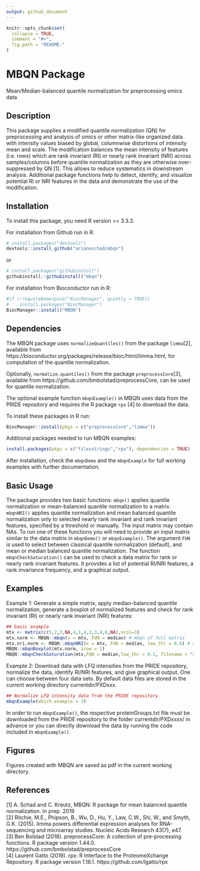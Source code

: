 ```yaml
---
output: github_document
---
```


<!-- README.md is generated from README.Rmd. Please edit that file -->

```r
knitr::opts_chunk$set(
  collapse = TRUE,
  comment = "#>",
  fig.path = "README-"
)
```

# MBQN Package
Mean/Median-balanced quantile normalization for preprocessing omics data

## Description
This package supplies a modified quantile normalization (QN) for preprocessing and analysis of omics or other matrix-like organized data with intensity values biased by global, columnwise distortions of intensity mean and scale. The modification balances the mean intensity of features (i.e. rows) which are rank invariant (RI) or nearly rank invariant (NRI) across samples/columns before quantile normalization as they are otherwise over-suppressed by QN [1]. This allows to reduce systematics in downstream analysis. Additional package functions help to detect, identify, and visualize potential RI or NRI features in the data and demonstrate the use of the modification. 
 

## Installation
To install this package, you need R version >= 3.3.3.

For installation from Github run in R: 
```r
# install.packages("devtools")
devtools::install_github("arianeschad/mbqn")
```
or
```r
# install.packages("githubinstall")
githubinstall::githubinstall("mbqn")
```

For installation from Bioconductor run in R:
```r
#if (!requireNamespace("BiocManager", quietly = TRUE))
#    install.packages("BiocManager")
BiocManager::install("MBQN")
```

## Dependencies
The MBQN package uses `normalizeQuantiles()` from the package `limma`[2], available from https://bioconductor.org/packages/release/bioc/html/limma.html, for computation of the quantile normalization. <br/>

Optionally, `normalize.quantiles()` from the package `preprocessCore`[3], available from https://github.com/bmbolstad/preprocessCore, can be used for quantile normalization. <br/>

The optional example function `mbqnExample()` in MBQN uses data from the PRIDE repository and requires the R package `rpx` [4] to download the data. <br/>

To install these packages in R run: <br/>
```r
BiocManager::install(pkgs = c("preprocessCore","limma"))
```

Additional packages needed to run MBQN examples:  <br/>
```r
install.packages(pkgs = c("filesstrings","rpx"), dependencies = TRUE)
```

After installation, check the `mbqnDemo` and the `mbqnExample` for full working examples with further documentation.

## Basic Usage
The package provides two basic functions: `mbqn()` applies quantile normalization or mean-balanced quantile normalization to a matrix. `mbqnNRI()` applies quantile normalization and mean balanced quantile normalization only to selected nearly rank invariant and rank invariant features, specified by a threshold or manually. The input matrix may contain NAs. To run one of these functions you will need to provide an input matrix similar to the data matrix in `mbqnDemo()` or `mbqnExample()`. The argument `FUN` is used to select between classical quantile normalization (default), and mean or median balanced quantile normalization. The function `mbqnCheckSaturation()` can be used to check a data matrix for rank or nearly rank invariant features. It provides a list of potential RI/NRI features, a rank invariance frequency, and a graphical output. 

## Examples
Example 1: Generate a simple matrix, apply median-balanced quantile normalization, generate a boxplot of normalized features and check for rank invariant (RI) or nearly rank invariant (NRI) features:

```r
## basic example
mtx <- matrix(c(5,2,3,NA,4,1,4,2,3,4,6,NA),ncol=3)
mtx.norm <- MBQN::mbqn(x = mtx, FUN = median) # mbqn of full matrix
mtx.nri.norm <- MBQN::mbqnNRI(x = mtx, FUN = median, low_thr = 0.6) # qn of matrix - apply median balancing to NRI features with rank invariance frequency >0.6
MBQN::mbqnBoxplot(mtx.norm, irow = 1)
MBQN::mbqnCheckSaturation(mtx,FUN = median,low_thr = 0.1, filename = "simple_mtx",feature_index = 1)
```

Example 2: Download data with LFQ intensities from the PRIDE repository, normalize the data, identify RI/NRI features, and give graphical output. One can choose between four data sets. By default data files are stored in the current working directory currentdir/PXDxxx.

```r
## Normalize LFQ intensity data from the PRIDE repository
mbqnExample(which.example = 3)
```

In order to run `mbqnExample()`, the respective proteinGroups.txt file must be downloaded from the PRIDE repository to the folder currentdir/PXDxxxx/ in advance or you can directly download the data by running the code included in `mbqnExample()`. 

## Figures
Figures created with MBQN are saved as pdf in the current working directory.

## References
[1] A. Schad and C. Kreutz, MBQN: R package for mean balanced quantile normalization. In prep. 2019 <br/>
[2] Ritchie, M.E., Phipson, B., Wu, D., Hu, Y., Law, C.W., Shi, W., and Smyth, G.K. (2015). limma powers differential expression analyses for RNA-sequencing and microarray studies. Nucleic Acids Research 43(7), e47. <br/>
[3] Ben Bolstad (2018). preprocessCore: A collection of pre-processing functions. R package version 1.44.0. https://github.com/bmbolstad/preprocessCore <br/>
[4] Laurent Gatto (2019). rpx: R Interface to the ProteomeXchange Repository. R package version
  1.18.1. https://github.com/lgatto/rpx 
